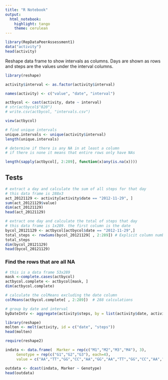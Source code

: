 ```yaml
---
title: "R Notebook"
output: 
  html_notebook: 
    highlight: tango
    theme: cerulean
---
```


```r
library(RepDataPeerAssessment1)
data("activity")
head(activity)
```


Reshape data frame to show intervals as columns. Days are shown as rows and steps are the values under the interval columns.

```r
library(reshape)

activity$interval <- as.factor(activity$interval)

names(activity) <- c("value", "date", "interval")

actbycol <- cast(activity, date ~ interval)
# str(actbycol$"820")
# write.csv(actbycol, "intervals.csv")

```

```r
view(actbycol)
```



```r
# find unique intervals
unique.intervals <- unique(activity$interval)
length(unique.intervals)
```

```r
# determine if there is any NA in at least a column
# if there is none it means that entire rows only have NAs

length(sapply(actbycol[, 2:289], function(x)any(is.na(x))))
```


## Tests

```r
# extract a day and calculate the sum of all steps for that day
# this data frame is 288x3
act_20121129 <- activity[activity$date == "2012-11-29", ]
sum(act_20121129$value)
dim(act_20121129)
head(act_20121129)
```


```r
# extract one day and calculate the total of steps that day
# this data frame is 1x289. the first column is the date
bycol_20121129 <- actbycol[actbycol$date == "2012-11-29",]
total_steps <- rowSums(bycol_20121129[ , 2:289]) # Explicit column numbers
total_steps
dim(bycol_20121129)
head(bycol_20121129)
```

### Find the rows that are all NA

```r
# this is a data frame 53x289
mask <-complete.cases(actbycol)
actbycol.complete <- actbycol[mask, ]
dim(actbycol.complete)

# calculate the colMeans excluding the date column
colMeans(actbycol.complete[ , 2:289])  # 288 calculations

```






















```r
# group by date and interval
byDateIntv <- aggregate(activity$steps, by = list(activity$date, activity$interval), max)
```


```r
library(reshape)
molten <- melt(activity, id = c("date", "steps"))
head(molten)
```




```r
require(reshape2)

indata <- data.frame(  Marker = rep(c("M1","M2","M3","M4"), 3),
     Genotype = rep(c("G1","G2","G3"), each=4),
     value = c("AA","TT","GG","CC","AA","GG","AA","TT","GG","CC","AA","GG") )

outdata <- dcast(indata, Marker ~ Genotype)
head(outdata)
```












